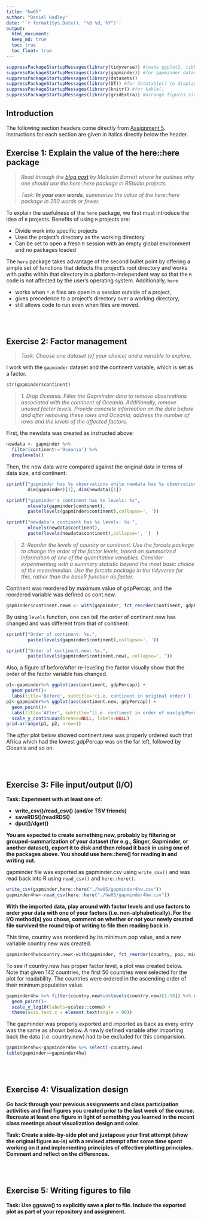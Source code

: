 ```yaml
---
title: "hw05"
author: "Daniel Hadley"
date: '`r format(Sys.Date(), "%B %d, %Y")`'
output: 
  html_document:
  keep_md: true
  toc: true
  toc_float: true
---    
```

  
```r
suppressPackageStartupMessages(library(tidyverse)) #loads ggplot2, tibble, tidyr, dplyr packages
suppressPackageStartupMessages(library(gapminder)) #for gapminder dataset
suppressPackageStartupMessages(library(datasets))
suppressPackageStartupMessages(library(DT)) #for datatable() to display datatables
suppressPackageStartupMessages(library(knitr)) #for kable()
suppressPackageStartupMessages(library(gridExtra)) #arrange figures side-by-side
```

## Introduction

The following section headers come directly from [Assignment 5](https://stat545.stat.ubc.ca/evaluation/hw05/hw05/).  Instructions for each section are given in italics directly below the header.
  
## Exercise 1: Explain the value of the here::here package
  
> *Read through the [blog post](https://malco.io/2018/11/05/why-should-i-use-the-here-package-when-i-m-already-using-projects/) by Malcolm Barrett where he outlines why one should use the here::here package in RStudio projects.*
>
> *Task: * ***In your own words****, summarize the value of the here::here package in 250 words or fewer.*

To explain the usefulness of the `here` package, we first must introduce the idea of `R` projects.  Benefits of using `R` projects are:

  - Divide work into specific projects
  - Uses the project's directory as the working directory
  - Can be set to open a fresh `R` session with an empty global environment and no packages loaded

The `here` package takes advantage of the second bullet point by offering a simple set of functions that detects the project's root directory and works with paths within that directory in a platform-independent way so that the `R` code is not affected by the user's operating system.  Additionally, `here`

  - works when `*.R` files are open in a session outside of a project,
  - gives precedence to a project's directory over a working directory,
  - still allows code to run even when files are moved.


<br><br>
  
## Exercise 2: Factor management
  
> *Task: Choose one dataset (of your choice) and a variable to explore.*
  
I work with the `gapminder` dataset and the continent variable, which is set as a factor.

```r
str(gapminder$continent)
```
  
> *1. Drop Oceania. Filter the Gapminder data to remove observations associated with the continent of Oceania. Additionally, remove unused factor levels. Provide concrete information on the data before and after removing these rows and Oceania; address the number of rows and the levels of the affected factors.*
  
First, the newdata was created as instructed above:
```r
newdata <- gapminder %>% 
  filter(continent!='Oceania') %>% 
  droplevels()
```

Then, the new data were compared against the original data in terms of data size, and continent:
```r
sprintf("gapminder has %s observations while newdata has %s observations.",
        dim(gapminder)[1], dim(newdata)[1])

sprintf("gapminder's continent has %s levels: %s", 
        nlevels(gapminder$continent), 
        paste(levels(gapminder$continent),collapse=', '))

sprintf("newdata's continent has %s levels: %s.", 
        nlevels(newdata$continent),  
        paste(levels(newdata$continent),collapse=', ')  )
```


> *2. Reorder the levels of country or continent. Use the forcats package to change the order of the factor levels, based on summarized information of one of the quantitative variables. Consider experimenting with a summary statistic beyond the most basic choice of the mean/median. Use the forcats package in the tidyverse for this, rather than the baseR function as.factor.* 
  
Continent was reordered by maximum value of gdpPercap, and the reordered variable was defined as cont.new.  
```r
gapminder$continent.newm <- with(gapminder, fct_reorder(continent, gdpPercap, max))
```


By using `levels` function, one can tell the order of continent.new has changed and was different from that of continent:
```r
sprintf("Order of continent: %s.", 
        paste(levels(gapminder$continent),collapse=', '))

sprintf("Order of continent.new: %s.", 
        paste(levels(gapminder$continent.new), collapse=', '))
```

Also, a figure of before/after re-leveling the factor visually show that the order of the factor variable has changed.

```r
p1<-gapminder%>% ggplot(aes(continent, gdpPercap)) + 
  geom_point()+
  labs(title='Before', subtitle='(i.e. continent in original order)')
p2<-gapminder%>% ggplot(aes(continent.new, gdpPercap)) + 
  geom_point()+
  labs(title='After', subtitle="(i.e. continent in order of max(gdpPercap))", y='')+
  scale_y_continuous(breaks=NULL, labels=NULL)
grid.arrange(p1, p2, nrow=1)
```

The *after* plot below showed continent.new was properly ordered such that Africa which had the lowest gdpPercap was on the far left, followed by Oceania and so on.


<br/><br/>
  
## Exercise 3: File input/output (I/O) 
  **Task: Experiment with at least one of:**
  
  - **write_csv()/read_csv() (and/or TSV friends) **
  - **saveRDS()/readRDS()**
  - **dput()/dget()**
  
  **You are expected to create something new, probably by filtering or grouped-summarization of your dataset (for e.g., Singer, Gapminder, or another dataset), export it to disk and then reload it back in using one of the packages above. You should use here::here() for reading in and writing out.**
  
gapminder file was exported as gapminder.csv using `write_csv()` and was read back into R using `read_csv()` and `here::here()`.
```r
write_csv(gapminder,here::here("./hw05/gapminder4hw.csv"))
gapminder4hw<-read_csv(here::here("./hw05/gapminder4hw.csv"))
```

  
  **With the imported data, play around with factor levels and use factors to order your data with one of your factors (i.e. non-alphabetically). For the I/O method(s) you chose, comment on whether or not your newly created file survived the round trip of writing to file then reading back in.**
  
This time, country was reordered by its minimum pop value, and a new variable country.new was created.
```r
gapminder4hw$country.new<-with(gapminder, fct_reorder(country, pop, min))
```

  
To see if country.new has proper factor level, a plot was created below. Note that given 142 countries, the first 50 countries were selected for the plot for readability.  The countries were ordered in the ascending order of their mininum population value.


```r
gapminder4hw %>% filter(country.new%in%levels(country.new)[1:50]) %>% ggplot(aes(country.new, pop, group=year))+
  geom_point()+
  scale_y_log10(labels=scales::comma) +
  theme(axis.text.x = element_text(angle = 90))
```

  
The gapminder was properly exported and imported as back as every entry was the same as shown below.  A newly defined variable after importing back the data (i.e. country.new) had to be excluded for this comparision.

```r
gapminder4hw<-gapminder4hw %>% select(-country.new)
table(gapminder==gapminder4hw)
```

<br/><br/>
  
## Exercise 4: Visualization design
  **Go back through your previous assignments and class participation activities and find figures you created prior to the last week of the course. Recreate at least one figure in light of something you learned in the recent class meetings about visualization design and color.**
  
  **Task: Create a side-by-side plot and juxtapose your first attempt (show the original figure as-is) with a revised attempt after some time spent working on it and implementing principles of effective plotting principles. Comment and reflect on the differences.**
  
  <br/><br/>
  
## Exercise 5: Writing figures to file
  
  **Task: Use ggsave() to explicitly save a plot to file. Include the exported plot as part of your repository and assignment.**